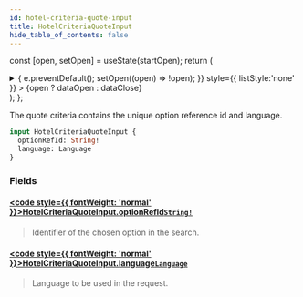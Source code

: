 ```yaml
---
id: hotel-criteria-quote-input
title: HotelCriteriaQuoteInput
hide_table_of_contents: false
---
```






const [open, setOpen] = useState(startOpen);
return (
<details {...(open ? { open: true } : {})} className="details" style={{ border:'none', boxShadow:'none', background:'var(--ifm-background-color)' }}>
<summary
onClick={(e) => {
e.preventDefault();
setOpen((open) => !open);
}}
style={{ listStyle:'none' }} >
{open ? dataOpen : dataClose}
</summary>
{open && children}
</details>
);
};

The quote criteria contains the unique option reference id and language.

```graphql
input HotelCriteriaQuoteInput {
  optionRefId: String!
  language: Language
}
```

### Fields

#### [<code style={{ fontWeight: 'normal' }}>HotelCriteriaQuoteInput.<b>optionRefId</b></code>](#)<Bullet />[`String!`](/api/scalars/string) <Badge class="badge badge--secondary" text="non-null"/> <Badge class="badge badge--secondary" text="scalar"/>

> Identifier of the chosen option in the search.

#### [<code style={{ fontWeight: 'normal' }}>HotelCriteriaQuoteInput.<b>language</b></code>](#)<Bullet />[`Language`](/api/scalars/language) <Badge class="badge badge--secondary" text="scalar"/>

> Language to be used in the request.
